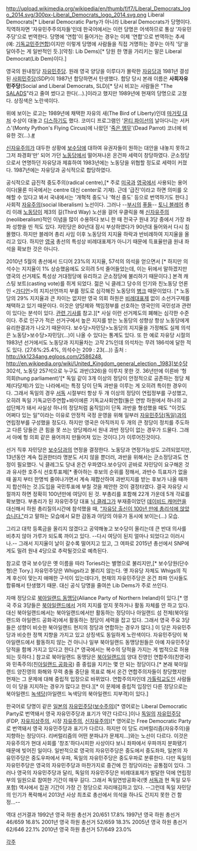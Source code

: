 http://upload.wikimedia.org/wikipedia/en/thumb/f/f7/Liberal_Democrats_logo_2014.svg/300px-Liberal_Democrats_logo_2014.svg.png
Liberal Democrats[* Liberal Democratic Party가 아니라 Liberal Democrats가 당명이다. 직역하자면 '자유민주주의자들'인데 한국어에서는 이런 당명은 어색하므로 통상 '자유민주당'으로 번역한다. 당명에 '연합'이 들어가는 경우는 이제 '연합'으로 번역하는 추세(예: [[기독교민주연합]])이지만 이렇게 당명에 사람들을 직접 거명하는 경우는 아직 '당'을 달아주는 게 일반적인 듯.](약칭: Lib Dems)[* 당원 한 명을 가리키는 말은 Liberal Democrat(Lib Dem)이다.]

영국의 원내정당 [[자유민주당]]. 원래 영국 양당을 이루다가 몰락한 [[자유당(영국)|자유당]]과 1981년 결성된 [[사회민주당]](SDP)이 1987년 합당하면서 탄생했다. 합당 당시 본래 이름은 '''사회자유민주당'''(Social and Liberal Democrats, SLD)[* 당시 비꼬는 사람들은 "The [[샐러드|SALAD]]S"라고 줄여 썼다고 한다(...).]이라고 했지만 1989년에 현재의 당명으로 고쳤다. 상징색은 노란색이다.

위에 보이는 로고는 1989년에 채택한 자유의 새(The Bird of Liberty)인데 [[마거릿 대처]] 수상이 대놓고 [[디스]]하기도 했다. 코미디 프로그램인 '[[몬티 파이선]]의 날아다니는 서커스'(Monty Python's Flying Circus)에 나왔던 '[[https://en.wikipedia.org/wiki/Dead_Parrot_sketch|죽은 앵무]]'(Dead Parrot) 코너에 비유한 것(...).[[http://centrallobby.politicshome.com/latestnews/article-detail/newsarticle/top-ten-lib-dem-breakthrough-moments/|#]]

[[신자유주의]]가 대두한 상황에 [[보수당]]에 대하여 유권자들이 원하는 대안을 내놓지 못하고 그저 좌경화'만' 되어 가던 [[노동당(영국)|노동당]]에서 떨어져나온 온건파 세력이 창당하였다. 군소정당으로서 연명하던 자유당과 제휴하여 1983년에는 노동당을 위협할 정도로 세력이 커졌다. 1987년에는 자유당과 공식적으로 합당하였다.

공식적으로 급진적 중도주의(radical centre),[* 주로 [[미국]]과 [[영국]]에서 사용되는 용어이다(물론 미국에서는 centre 대신 center로 기재). 근데 '급진'이라고 하면 의미를 오해할 수 있다고 봐서 국내에서는 '개혁적 중도'나 '혁신 중도' 등으로 번역하기도 한다.] 사회적 [[자유주의]](social liberalism) 노선이다. 그러나 --[[조지 W 부시|부시]]의 [[푸들]]-- [[토니 블레어]] 총리 이래 [[노동당]]이 제3의 길(Third Way) 노선을 걸어 우클릭을 해 [[신자유주의]](neoliberalism)적인 이념을 많이 수용하다 보니 한 때 전국구 원내 3당 중에서 가장 좌파 성향을 띤 적도 있다. 자민당은 80년대 잠시 부상하였다가 90년대 들어와서 다시 침몰했다. 하지만 블레어 총리 사임 이후 노동당의 지지율 하락과 반비례하여 지지율을 올리고 있다. 하지만 [[영국]] 총선의 특성상 비례대표제가 아니기 때문에 득표율만큼 원내 좌석을 확보한 것은 아니다.

2010년 5월의 총선에서 드디어 23%의 지지율, 57석의 의석을 얻으면서 [* 하지만 의석수는 지지율이 1% 상승했음에도 오히려 5석 줄어들었는데, 이는 뒤에서 말하겠지만 영국의 선거제도 특성상 거대정당에 유리하고 군소정당에 불리하기 때문이다.] 본격 캐스팅 보트(casting vote)를 쥐게 되었다. 젊은 닉 클레그 당수의 인기와 친노동당 언론인 <[[가디언]]>의 지지선언까지 부를 정도로 심각해진 노동당의 [[병크]] 때문이었다. [* 노동당의 29% 지지율과 큰 차이는 없지만 영국 의회 하원은 [[비례대표제]] 없이 소선거구제를 채택하고 있기 때문이다. 이것은 양당제와 책임정부를 선호하는 영국인의 국민성과 관련이 있다는 분석이 있다. [[http://www.pressian.com/article/article.asp?article_num=40100509180756|관련 기사]]를 참고.][* 사실 이런 선거제도의 폐해는 심각한 수준이다. 주로 인구가 적은 선거구에서 높은 지지를 받는 노동당의 성향상 항상 노동당에게 유리한결과가 나오기 때문이다. 보수당>자민당>노동당의 지지율을 가정해도 실제 의석은 노동당>보수당>자민당(...)이 나올 수 있다는 통계도 있다. 또 한 예로 자유당 시절의 1983년 선거에서도 노동당과 지지율차는 고작 2%인데 의석차는 무려 186석에 달한 적도 있다. (27.6%:25.4%, 의석수는 209 : 23(...)) 출처 : http://kk1234ang.egloos.com/2586248, http://en.wikipedia.org/wiki/United_Kingdom_general_election,_1983]보수당 302석, 노동당 257석으로 누구도 과반(326)을 이루지 못한 것. 36년만에 이른바 '헝 의회(hung parliament)'[* 독일 같이 3개 이상의 정당이 안정적으로 공존하는 정당 체제(다당제)가 있는 나라에서는 특정 당이 단독 과반을 이루는 게 오히려 특이한 경우이다. 그래서 독일의 경우 [[서독]] 시절부터 항상 두 개 이상의 정당이 연립정부를 구성했고, 오히려 독일 기독교민주연합+바이에른 기독교사회연합(둘은 연방 하원에서 하나의 교섭단체가 돼서 사실상 하나의 정당처럼 움직임)이 단독 과반을 형성했을 때도 "이것도 어쩌다 있는 일"이라는 이유로 안정적 국정 운영을 위해 일부러 [[자유민주당(독일)]]과의 연립정부를 구성했을 정도다. 하지만 영국은 아직까지 두 개의 큰 정당이 정치를 주도하고 다른 당들은 큰 힘을 못 쓰는 양당제라서 원내 과반 정당이 없는 경우가 드물다. 그래서 아예 헝 의회 같은 용어까지 만들어져 있는 것이다.]가 이루어진것이다. 

선거 직후 자민당은 [[보수당]]과의 연정을 결정한다. 노동당과 연정가능성도 고려되었지만, 13년동안 계속 집권한터라  명분도 서지 않을 뿐더러, 과반을 위해서는 군소정당과도 연정이 필요했다. 닉 클레그도 당내 온건 우파였다.보수당이 곧바로 자민당이 요구해온 것과 유사한 호주식 선호투표제[* 좋아하는 후보의 순위를 정해서, 과반수 득표자가 없을 때 꼴지 부터 한명씩 줄여나가면서 계속 재합산하여 과반지지를 받는 후보가 나올 때까지 합산하는 것.]도입을 국민투표에 부칠 것을 제안한 것이 결정타였다. 결국 자유당 시절까지 하면 정확히 100년만에 여당이 된 것. 부총리를 포함해 22개 가운데 5개 각료를 확보했다. 부총리가 된 자유민주당 대표 [[닉 클레그]]가 부재중이었던 [[데이비드 캐머런]]을 대신해서 하원 총리질의시간에 참석했을 때, [http://youtu.be/U7XHSE9f29I?t=1m49s "자유당 출신이 100년 만에 총리석에 앉았습니다."]라고 말하는 모습에서 묘한 감동과 야당의 야유가 동시에 보이는(...) 모습.

그리고 대학 등록금을 올리지 않겠다고 공약해놓고 보수당이 올리는데 큰 반대 의사를 비추지 않아 가루가 되도록 까이고 있다. --다시 여당이 된지 얼마나 되었다고 이러시나.-- 그래서 지지율이 날이 갈수록 떨어지고 있고, 그 여파로 2015년 총선에서 SNP에게도 밀려 원내 4당으로 추락될것으로 예측된다.

참고로 영국 보수당은 옛 이름을 따라 Tories라는 별명으로 불리지만,[* 보수당원(단수형)은 Tory.] 자유민주당은 Whigs라고 불리지 않는다. 옛 자유당 자체도 Whigs의 직계 후신이 맞는지 애매한 구석이 있는데다가, 현재의 자유민주당은 온건 좌파 인사들도 합류해서 탄생했기 때문. 대신 공식 당명을 줄여쓴 Lib Dems가 주로 쓰인다.

자매 정당으로 [[북아일랜드 동맹당]](Aliance Party of Northern Ireland)이 있다.[* 영국 주요 3당들은 [[북아일랜드]]에서 거의 지지를 얻지 못하거나 활동 자체를 안 하고 있다. 대신 북아일랜드에서는 북아일랜드에서만 활동하는 정당이나 아일랜드 섬 전체(북아일랜드와 아일랜드 공화국)에서 활동하는 정당이 세력을 잡고 있다. 그래서 영국 주요 3당들은 성향이 비슷한 북아일랜드 현지의 정당과 연합하는 경우가 많다.] 이 당은 자유민주당과 비슷한 정책 지향을 가지고 있고 상징색도 동일하게 노란색이다. 자유민주당이 북아일랜드에서 활동하지 않는 건 아니나 일부 북아일랜드 동맹당원들은 아예 자유민주당 당적을 함께 가지고 있다고 한다.[* 영국에서는 복수의 당적을 가지는 게 법적으로 허용되는 듯하다.] 참고로 북아일랜드 동맹당은 [[북아일랜드]]의 양대 진영인 연합주의(친영국)와 민족주의(친[[아일랜드 공화국]]) 중 중립을 지키는 몇 안 되는 정당이다.[* 본래 북아일랜드 양진영의 화해와 무력 충돌 중단을 목표로 해서 온건 연합주의자들이 창당했지만 현재는 그 문제에 대해 중립적 입장으로 바뀌었다. 연합주의자인데 [[가톨릭]]교도인 사람들이 이 당을 지지하는 경우가 많다고 한다.][* 이 문제에 중립적 입장인 다른 정당으로는 북아일랜드 [[녹색당]](아일랜드 녹색당의 북아일랜드 지부격)이 있다.]

한국어로 당명이 같은 [[일본]]의 [[자유민주당(일본)|자유민주당]]([[보수주의]])[* 영어로는 Liberal Democratic Party로 번역돼서 영국 자유민주당과 표기가 약간 다르다.]이나 [[독일]]의 [[자유민주당(독일)|자유민주당]](FDP, [[자유지상주의]], 시장 [[자유주의]], [[신자유주의]])[* 영어로는 Free Democratic Party로 번역돼서 영국 자유민주당과 표기가 다르다. 하지만 이 당도 리버럴리즘(자유주의)을 지향하는 정당이다. 리버럴리즘의 어떤 분파냐가 문제지...]와는 노선이 다르다. 이것은 자유주의가 현대 사회를 '창조'하다시피한 사상이다 보니 좌파에서 우파까지 분화됐기 때문에 빚어진 일이다. 일반적으로 영국의 자유민주당은 중도에서 중도좌파, 일본의 자유민주당은 중도우파에서 우파, 독일의 자유민주당은 중도우파로 분류한다. 다만 독일의 자유민주당은 영국의 자유민주당과 마찬가지로 중간에 낀 정당이라는 공통점이 있다. 그러나 영국의 자유민주당과 달리, 독일의 자유민주당은 비례대표제가 발달한 덕에 연립정부의 일원으로 참여한 기간이 매우 길다. 그래서 독일연방공화국(옛 [[서독]]과 현 독일 모두 포함) 역사에서 집권 기간이 가장 긴 정당으로 자리매김하고 있다. --그런데 독일 자민당의 인기가 폭락해서 2013년 사상 최초로 총선에서 의석을 하나도 건지지 못한 건 함정...--

역대 선거결과
1992년 영국 하원 총선거 20/651 17.8%
1997년 영국 하원 총선거 46/659 16.8%
2001년 영국 하원 총선거 52/659 18.3%
2005년 영국 하원 총선거 62/646 22.1%
2010년 영국 하원 총선거 57/649 23.0%

[[각주]]
